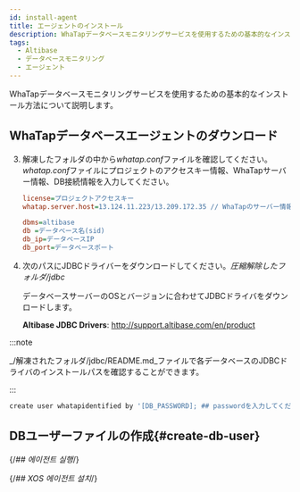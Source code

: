 ```yaml
---
id: install-agent
title: エージェントのインストール
description: WhaTapデータベースモニタリングサービスを使用するための基本的なインストール方法について説明します。
tags:
  - Altibase
  - データベースモニタリング
  - エージェント
---
```



WhaTapデータベースモニタリングサービスを使用するための基本的なインストール方法について説明します。


<Agentsignupguide />

<Youtube ko='e_UpCgapfQY' en='MIo3HRIOt8M' ja='MIo3HRIOt8M' />


<Createprojectv2 />


<Accesskey />

## WhaTapデータベースエージェントのダウンロード


<Dbinstallagentsteps />

3. 解凍したフォルダの中から*whatap.conf*ファイルを確認してください。*whatap.conf*ファイルにプロジェクトのアクセスキー情報、WhaTapサーバー情報、DB接続情報を入力してください。

   ```ini title='whatap.conf'
   license=プロジェクトアクセスキー
   whatap.server.host=13.124.11.223/13.209.172.35 // WhaTapのサーバー情報

   dbms=altibase
   db =データベース名(sid)
   db_ip=データベースIP
   db_port=データベースポート
   ```

4. 次のパスにJDBCドライバーをダウンロードしてください。_圧縮解除したフォルダ/jdbc_

   データベースサーバーのOSとバージョンに合わせてJDBCドライバをダウンロードします。

   **Altibase JDBC Drivers**: http://support.altibase.com/en/product

:::note

_/解凍されたフォルダ/jdbc/README.md_ファイルで各データベースのJDBCドライバのインストールパスを確認することができます。

:::


<Dbcreatemonitoringaccount />

```bash
create user whatapidentified by '[DB_PASSWORD]; ## passwordを入力してください。
```

## DBユーザーファイルの作成{#create-db-user}


<Dbcreatedbuserfile />

{/*## 에이전트 실행*/}

<Dbrunagent />

{/*## XOS 에이전트 설치*/}

<Dbinstallxosagent />
